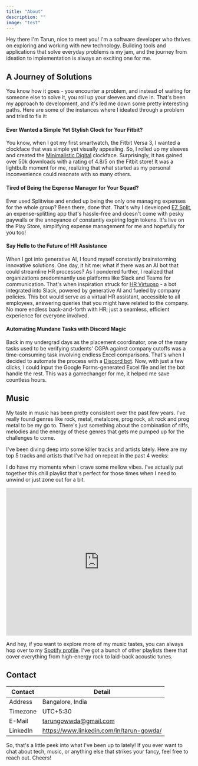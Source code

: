 ```yaml
---
title: "About"
description: ""
image: "test"
---
```



Hey there I'm Tarun, nice to meet you! I'm a software developer who thrives on exploring and working with new technology. Building tools and applications that solve everyday
problems is my jam, and the journey from ideation to implementation is always an exciting one for me.

## A Journey of Solutions

You know how it goes - you encounter a problem, and instead of waiting for someone else to solve it, you roll up your sleeves and dive in. That's been my approach to development,
and it's led me down some pretty interesting paths. Here are some of the instances where I ideated through a problem and tried to fix it:

#### Ever Wanted a Simple Yet Stylish Clock for Your Fitbit?

You know, when I got my first smartwatch, the Fitbit Versa 3, I wanted a clockface that was simple yet visually appealing. So, I rolled up my sleeves and created the
[Minimalistic Digital](/projects/minimalistic-digital) clockface. Surprisingly, it has gained over 50k downloads with a rating of 4.8/5 on the Fitbit store! It was a lightbulb
moment for me, realizing that what started as my personal inconvenience could resonate with so many others.

#### Tired of Being the Expense Manager for Your Squad?

Ever used Splitwise and ended up being the only one managing expenses for the whole group? Been there, done that. That's why I developed [EZ Split](/projects/ez-split),
an expense-splitting app that's hassle-free and doesn't come with pesky paywalls or the annoyance of constantly expiring login tokens. It's live on the Play Store,
simplifying expense management for me and hopefully for you too!

#### Say Hello to the Future of HR Assistance

When I got into generative AI, I found myself constantly brainstorming innovative solutions. One day, it hit me: what if there was an AI bot that could streamline HR processes?
As I pondered further, I realized that organizations predominantly use platforms like Slack and Teams for communication. That's when inspiration struck for
[HR Virtuoso](/projects/slack-hr-gpt) - a bot integrated into Slack, powered by generative AI and fueled by company policies. This bot would serve as a virtual HR assistant,
accessible to all employees, answering queries that you might have related to the company. No more endless back-and-forth with HR; just a seamless, efficient experience for
everyone involved.

#### Automating Mundane Tasks with Discord Magic

Back in my undergrad days as the placement coordinator, one of the many tasks used to be verifying students' CGPA against company cutoffs was a time-consuming task involving
endless Excel comparisons. That's when I decided to automate the process with a [Discord bot](/projects/spcbot). Now, with just a few clicks, I could input
the Google Forms-generated Excel file and let the bot handle the rest. This was a gamechanger for me, it helped me save countless hours.

## Music

My taste in music has been pretty consistent over the past few years. I've really found genres like rock, metal, metalcore, prog rock, alt rock and prog metal to be my go to. There's just something about the combination of riffs, melodies and the energy of these genres that gets me pumped up for the challenges to come.

I've been diving deep into some killer tracks and artists lately. Here are my top 5 tracks and artists that I've had on repeat in the past 4 weeks:

<TopTracksAndArtists />

I do have my moments when I crave some mellow vibes. I've actually put together this chill playlist that's perfect for those times when I need to unwind or just zone out 
for a bit.

<iframe 
  style={{borderRadius:"16px"}} 
  src="https://open.spotify.com/embed/playlist/4L0TEC9ou3HtjzDEJAXiDX?utm_source=generator&theme=0" 
  width="100%" 
  height="400" 
  frameBorder="0" 
  allowFullScreen="" 
  allow="autoplay; clipboard-write; encrypted-media; fullscreen; picture-in-picture" 
  loading="lazy">
</iframe>

And hey, if you want to explore more of my music tastes, you can always hop over to my [Spotify profile](https://open.spotify.com/user/5lygea2hzqyo0yan37gvswbx0?si=dd01e11347574abf). I've got a bunch of other playlists there that cover everything from high-energy rock to laid-back acoustic tunes.

## Contact
| Contact    | Detail                                                                                         |
| ---------- | ---------------------------------------------------------------------------------------------- |
| Address    | Bangalore, India                                                                               |
| Timezone   | UTC+5:30                                                                                       |
| E-Mail     | <a href="mailto:tarungowwda@gmail.com">tarungowwda@gmail.com</a>                               |
| LinkedIn   | <a href="https://www.linkedin.com/in/tarun-gowda/">https://www.linkedin.com/in/tarun-gowda/</a>|

So, that's a little peek into what I've been up to lately! If you ever want to chat about tech, music, or anything else that strikes your fancy, feel free to reach out. Cheers!
